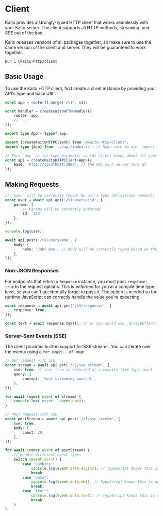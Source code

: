 # Client

Kaito provides a strongly-typed HTTP client that works seamlessly with your Kaito server. The client supports all HTTP methods, streaming, and SSE out of the box.

Kaito releases versions of all packages together, so make sure to use the same version of the client and server. They will be guaranteed to work together.

```bash
bun i @kaito-http/client
```

## Basic Usage

To use the Kaito HTTP client, first create a client instance by providing your API's type and base URL:

```ts filename="api/index.ts"
const app = router().merge('/v1', v1);

const handler = createKaitoHTTPHandler({
	router: app,
	// ...
});

export type App = typeof app;
```

```ts filename="client/index.ts" {2}
import {createKaitoHTTPClient} from '@kaito-http/client';
import type {App} from '../api/index.ts'; // Make sure to use `import type` here!!

// Pass `App` as the type parameter so the client knows about all your routes
const api = createKaitoHTTPClient<App>({
	base: 'http://localhost:3000', // The URL your server runs at
});
```

## Making Requests

```ts
// `user` will be correctly typed! No extra type definitions needed!!
const user = await api.get('/v1/users/:id', {
	params: {
		// Params will be correctly enforced
		id: '123',
	},
});

console.log(user);

await api.post('/v1/users/@me', {
	body: {
		name: 'John Doe', // body will be correctly typed based on the route's body schema! Amazing!
	},
});
```

### Non-JSON Responses

For endpoints that return a `Response` instance, you must pass `response: true` to the request options. This is enforced for you at a compile time type level, so you
can't accidentally forget to pass it. The option is needed so the runtime JavaScript can correctly handle the value you're expecting.

```ts
const response = await api.get('/v1/response/', {
	response: true,
});

const text = await response.text(); // or you could use .arrayBuffer() or .blob(), etc
```

### Server-Sent Events (SSE)

The client provides built-in support for SSE streams. You can iterate over the events using a `for await...of` loop:

```ts
// GET request with SSE
const stream = await api.get('/v1/sse_stream', {
	sse: true, // sse: true is enforced at a compile time type level
	query: {
		content: 'Your streaming content',
	},
});

for await (const event of stream) {
	console.log('event', event.data);
}

// POST request with SSE
const postStream = await api.post('/v1/sse_stream', {
	sse: true,
	body: {
		count: 20,
	},
});

for await (const event of postStream) {
	// Handle different event types
	switch (event.event) {
		case 'numbers':
			console.log(event.data.digits); // TypeScript knows this is a number
			break;
		case 'data':
			console.log(event.data.obj); // TypeScript knows this is an object
			break;
		case 'text':
			console.log(event.data.text); // TypeScript knows this is a string
			break;
	}
}
```
